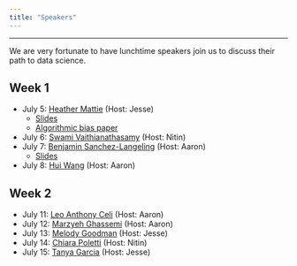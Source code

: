 ```yaml
---
title: "Speakers"
---
```


---

We are very fortunate to have lunchtime speakers join us to discuss their path to data science.


## Week 1

* July 5: [Heather Mattie](https://www.hsph.harvard.edu/heather-mattie/)  (Host: Jesse)
  * [Slides](https://github.com/jlgrons/CELEHS-DSinA/blob/main/Documents/H_Mattie_Slides.pdf)
  * [Algorithmic bias paper](https://www.ncbi.nlm.nih.gov/pmc/articles/PMC6875681/)
* July 6: [Swami Vaithianathasamy](https://www.linkedin.com/in/swaminathan-v-2b71332) (Host: Nitin)
* July 7: [Benjamin Sanchez-Langeling](https://www.linkedin.com/in/benjamin-sanchez-lengeling-6879a68a) (Host: Aaron)
  * [Slides](https://github.com/jlgrons/CELEHS-DSinA/blob/main/Documents/B_Sanchez-Lengeling_Slides.pdf)
* July 8: [Hui Wang](https://theorg.com/org/paypal/org-chart/hui-wang) (Host: Aaron)

## Week 2

* July 11: [Leo Anthony Celi](https://imes.mit.edu/research-staff-prof/leo-anthony-celi/) (Host: Aaron)
* July 12: [Marzyeh Ghassemi](https://healthyml.org) (Host: Aaron)
* July 13: [Melody Goodman](https://publichealth.nyu.edu/faculty/melody-goodman) (Host: Jesse)
* July 14: [Chiara Poletti](https://www.linkedin.com/in/chiarapoletti) (Host: Nitin)
* July 15: [Tanya Garcia](https://tpgarcia.github.io) (Host: Jesse)
